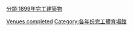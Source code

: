 {{10years|19世紀|完工體育場館|1899|各年份完工體育場館}}

[[Category:1899年體育|Venues completed]]
[[分類:1899年完工建築物|分類:1899年完工建築物]]
[[Category:各年份完工體育場館|Category:各年份完工體育場館]]